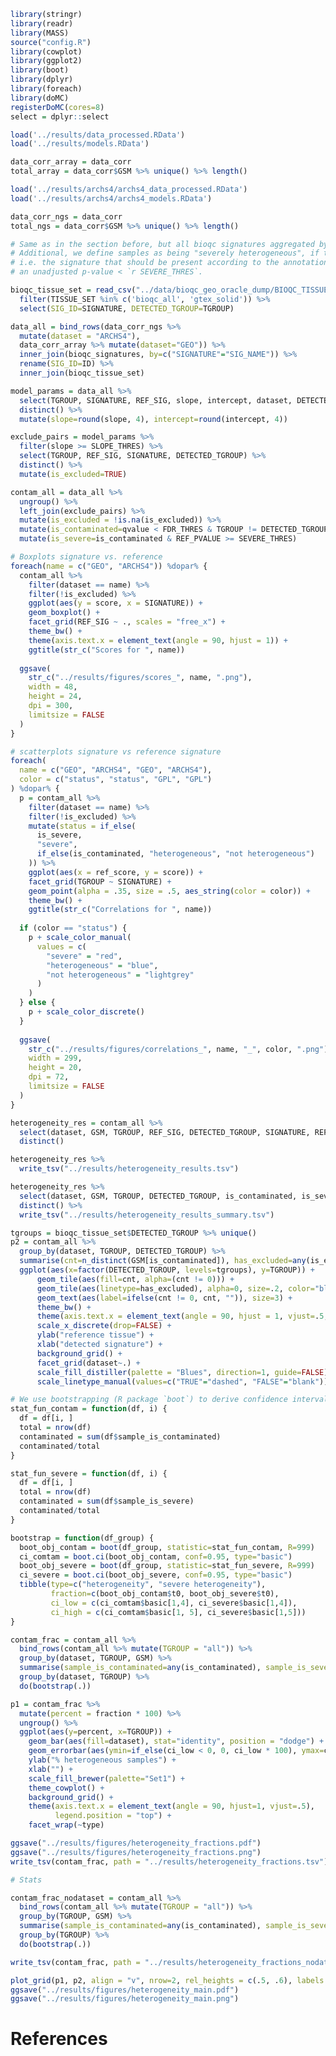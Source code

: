 ```r
library(stringr)
library(readr)
library(MASS)
source("config.R")
library(cowplot)
library(ggplot2)
library(boot)
library(dplyr)
library(foreach)
library(doMC)
registerDoMC(cores=8)
select = dplyr::select
```

```r
load('../results/data_processed.RData')
load('../results/models.RData')

data_corr_array = data_corr
total_array = data_corr$GSM %>% unique() %>% length()

load('../results/archs4/archs4_data_processed.RData')
load('../results/archs4/archs4_models.RData')

data_corr_ngs = data_corr
total_ngs = data_corr$GSM %>% unique() %>% length()
```




```r
# Same as in the section before, but all bioqc signatures aggregated by tissue groups.
# Additional, we define samples as being "severely heterogeneous", if the reference signature,
# i.e. the signature that should be present according to the annotation, is not enriched at
# an unadjusted p-value < `r SEVERE_THRES`.

bioqc_tissue_set = read_csv("../data/bioqc_geo_oracle_dump/BIOQC_TISSUE_SET_DATA_TABLE.csv") %>%
  filter(TISSUE_SET %in% c('bioqc_all', 'gtex_solid')) %>%
  select(SIG_ID=SIGNATURE, DETECTED_TGROUP=TGROUP)

data_all = bind_rows(data_corr_ngs %>%
  mutate(dataset = "ARCHS4"), 
  data_corr_array %>% mutate(dataset="GEO")) %>% 
  inner_join(bioqc_signatures, by=c("SIGNATURE"="SIG_NAME")) %>%
  rename(SIG_ID=ID) %>%
  inner_join(bioqc_tissue_set)

model_params = data_all %>% 
  select(TGROUP, SIGNATURE, REF_SIG, slope, intercept, dataset, DETECTED_TGROUP) %>% 
  distinct() %>% 
  mutate(slope=round(slope, 4), intercept=round(intercept, 4))

exclude_pairs = model_params %>% 
  filter(slope >= SLOPE_THRES) %>% 
  select(TGROUP, REF_SIG, SIGNATURE, DETECTED_TGROUP) %>% 
  distinct() %>% 
  mutate(is_excluded=TRUE)

contam_all = data_all %>%
  ungroup() %>%
  left_join(exclude_pairs) %>% 
  mutate(is_excluded = !is.na(is_excluded)) %>%
  mutate(is_contaminated=qvalue < FDR_THRES & TGROUP != DETECTED_TGROUP & !is_excluded) %>%
  mutate(is_severe=is_contaminated & REF_PVALUE >= SEVERE_THRES) 
```


```r
# Boxplots signature vs. reference 
foreach(name = c("GEO", "ARCHS4")) %dopar% {
  contam_all %>%
    filter(dataset == name) %>%
    filter(!is_excluded) %>%
    ggplot(aes(y = score, x = SIGNATURE)) +
    geom_boxplot() +
    facet_grid(REF_SIG ~ ., scales = "free_x") +
    theme_bw() +
    theme(axis.text.x = element_text(angle = 90, hjust = 1)) +
    ggtitle(str_c("Scores for ", name))
  
  ggsave(
    str_c("../results/figures/scores_", name, ".png"),
    width = 48,
    height = 24,
    dpi = 300,
    limitsize = FALSE
  )
}
```

```r
# scatterplots signature vs reference signature
foreach(
  name = c("GEO", "ARCHS4", "GEO", "ARCHS4"),
  color = c("status", "status", "GPL", "GPL")
) %dopar% {
  p = contam_all %>%
    filter(dataset == name) %>%
    filter(!is_excluded) %>%
    mutate(status = if_else(
      is_severe,
      "severe",
      if_else(is_contaminated, "heterogeneous", "not heterogeneous")
    )) %>%
    ggplot(aes(x = ref_score, y = score)) +
    facet_grid(TGROUP ~ SIGNATURE) +
    geom_point(alpha = .35, size = .5, aes_string(color = color)) +
    theme_bw() +
    ggtitle(str_c("Correlations for ", name))
  
  if (color == "status") {
    p + scale_color_manual(
      values = c(
        "severe" = "red",
        "heterogeneous" = "blue",
        "not heterogeneous" = "lightgrey"
      )
    )
  } else {
    p + scale_color_discrete()
  }
  
  ggsave(
    str_c("../results/figures/correlations_", name, "_", color, ".png"),
    width = 299,
    height = 20,
    dpi = 72,
    limitsize = FALSE
  )
}

```


```r
heterogeneity_res = contam_all %>%
  select(dataset, GSM, TGROUP, REF_SIG, DETECTED_TGROUP, SIGNATURE, REF_PVALUE, PVALUE, qvalue, is_contaminated, is_severe) %>%
  distinct()

heterogeneity_res %>%
  write_tsv("../results/heterogeneity_results.tsv")

heterogeneity_res %>%
  select(dataset, GSM, TGROUP, DETECTED_TGROUP, is_contaminated, is_severe) %>%
  distinct() %>%
  write_tsv("../results/heterogeneity_results_summary.tsv")
```

```r
tgroups = bioqc_tissue_set$DETECTED_TGROUP %>% unique()
p2 = contam_all %>%
  group_by(dataset, TGROUP, DETECTED_TGROUP) %>%
  summarise(cnt=n_distinct(GSM[is_contaminated]), has_excluded=any(is_excluded)) %>%
  ggplot(aes(x=factor(DETECTED_TGROUP, levels=tgroups), y=TGROUP)) +
      geom_tile(aes(fill=cnt, alpha=(cnt != 0))) +
      geom_tile(aes(linetype=has_excluded), alpha=0, size=.2, color="black") +
      geom_text(aes(label=ifelse(cnt != 0, cnt, "")), size=3) +
      theme_bw() +
      theme(axis.text.x = element_text(angle = 90, hjust = 1, vjust=.5, size=10), legend.position="none") +
      scale_x_discrete(drop=FALSE) +
      ylab("reference tissue") +
      xlab("detected signature") +
      background_grid() +
      facet_grid(dataset~.) +
      scale_fill_distiller(palette = "Blues", direction=1, guide=FALSE) +
      scale_linetype_manual(values=c("TRUE"="dashed", "FALSE"="blank"))

```


```r
# We use bootstrapping (R package `boot`) to derive confidence intervals.
stat_fun_contam = function(df, i) {
  df = df[i, ]
  total = nrow(df)
  contaminated = sum(df$sample_is_contaminated)
  contaminated/total
}

stat_fun_severe = function(df, i) {
  df = df[i, ]
  total = nrow(df)
  contaminated = sum(df$sample_is_severe)
  contaminated/total
}

bootstrap = function(df_group) {
  boot_obj_contam = boot(df_group, statistic=stat_fun_contam, R=999)
  ci_comtam = boot.ci(boot_obj_contam, conf=0.95, type="basic")
  boot_obj_severe = boot(df_group, statistic=stat_fun_severe, R=999)
  ci_severe = boot.ci(boot_obj_severe, conf=0.95, type="basic")
  tibble(type=c("heterogeneity", "severe heterogeneity"),
         fraction=c(boot_obj_contam$t0, boot_obj_severe$t0),
         ci_low = c(ci_comtam$basic[1,4], ci_severe$basic[1,4]),
         ci_high = c(ci_comtam$basic[1, 5], ci_severe$basic[1,5]))
}

contam_frac = contam_all %>%
  bind_rows(contam_all %>% mutate(TGROUP = "all")) %>%
  group_by(dataset, TGROUP, GSM) %>%
  summarise(sample_is_contaminated=any(is_contaminated), sample_is_severe=any(is_severe)) %>%
  group_by(dataset, TGROUP) %>%
  do(bootstrap(.))
```

```r
p1 = contam_frac %>%
  mutate(percent = fraction * 100) %>% 
  ungroup() %>%
  ggplot(aes(y=percent, x=TGROUP)) +
    geom_bar(aes(fill=dataset), stat="identity", position = "dodge") +
    geom_errorbar(aes(ymin=if_else(ci_low < 0, 0, ci_low * 100), ymax=ci_high * 100, fill=dataset), position='dodge') +
    ylab("% heterogeneous samples") +
    xlab("") + 
    scale_fill_brewer(palette="Set1") +
    theme_cowplot() + 
    background_grid() +
    theme(axis.text.x = element_text(angle = 90, hjust=1, vjust=.5),
          legend.position = "top") +
    facet_wrap(~type) 

ggsave("../results/figures/heterogeneity_fractions.pdf")
ggsave("../results/figures/heterogeneity_fractions.png")
write_tsv(contam_frac, path = "../results/heterogeneity_fractions.tsv")
```


```r
# Stats

contam_frac_nodataset = contam_all %>%
  bind_rows(contam_all %>% mutate(TGROUP = "all")) %>%
  group_by(TGROUP, GSM) %>%
  summarise(sample_is_contaminated=any(is_contaminated), sample_is_severe=any(is_severe)) %>%
  group_by(TGROUP) %>%
  do(bootstrap(.))

write_tsv(contam_frac, path = "../results/heterogeneity_fractions_nodataset.tsv")
```

```r
plot_grid(p1, p2, align = "v", nrow=2, rel_heights = c(.5, .6), labels = "AUTO", axis="lr")
ggsave("../results/figures/heterogeneity_main.pdf")
ggsave("../results/figures/heterogeneity_main.png")
```


# References
